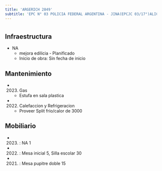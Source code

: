 ```yaml
---
title: 'ARGERICH 2849'
subtitle: 'EPC N° 03 POLICIA FEDERAL ARGENTINA - JINA(EPCJC 03/17°)ALICIA MOREAU DE JUSTO'
---
```


#
## Infraestructura

* NA 
    + mejora edilicia - Planificado 
    + Inicio de obra: Sin fecha de inicio 






## Mantenimiento

*  (2023) Gas 
    + Estufa en sala plastica

*  (2022) Calefaccion y Refrigeracion 
    + Proveer Split frío/calor de 3000





## Mobiliario

*  (2023) : NA 1 

*  (2022) : Mesa inicial 5, Silla escolar 30 

*  (2021) : Mesa pupitre doble 15 



